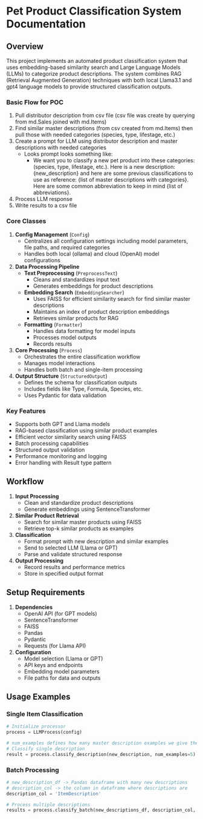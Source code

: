 # Pet Product Classification System Documentation

## Overview
This project implements an automated product classification system that uses embedding-based similarity search and Large Language Models (LLMs) to categorize product descriptions. The system combines RAG (Retrieval Augmented Generation) techniques with both local Llama3.1 and gpt4 language models to provide structured classification outputs.

### Basic Flow for POC
1. Pull distributor description from csv file (csv file was create by querying from md.Sales joined with md.Items)
2. Find similar master descriptions (from csv created from md.Items) then pull those with needed categories (species, type, lifestage, etc.)
3. Create a prompt for LLM using distributor description and master descriptions with needed categories
   - Looks prompt looks something like:
     - We want you to classify a new pet product into these categories: (species, type, lifestage, etc.). Here is a new description: {new_description} and here are some previous classifications to use as reference: {list of master descriptions with categories}. Here are some common abbreviation to keep in mind {list of abbreviations}.
4. Process LLM response
5. Write results to a csv file

### Core Classes
1. **Config Management** (`Config`)
   - Centralizes all configuration settings including model parameters, file paths, and required categories
   - Handles both local (ollama) and cloud (OpenAI) model configurations

2. **Data Processing Pipeline**
   - **Text Preprocessing** (`PreprocessText`)
     - Cleans and standardizes input text
     - Generates embeddings for product descriptions
   
   - **Embedding Search** (`EmbeddingSearcher`)
     - Uses FAISS for efficient similarity search for find similar master descriptions
     - Maintains an index of product description embeddings
     - Retrieves similar products for RAG

   - **Formatting** (`Formatter`)
     - Handles data formatting for model inputs
     - Processes model outputs
     - Records results

3. **Core Processing** (`Process`)
   - Orchestrates the entire classification workflow
   - Manages model interactions
   - Handles both batch and single-item processing

4. **Output Structure** (`StructuredOutput`)
   - Defines the schema for classification outputs
   - Includes fields like Type, Formula, Species, etc.
   - Uses Pydantic for data validation

### Key Features
- Supports both GPT and Llama models 
- RAG-based classification using similar product examples
- Efficient vector similarity search using FAISS
- Batch processing capabilities
- Structured output validation
- Performance monitoring and logging
- Error handling with Result type pattern

## Workflow

1. **Input Processing**
   - Clean and standardize product descriptions
   - Generate embeddings using SentenceTransformer

2. **Similar Product Retrieval**
   - Search for similar master products using FAISS
   - Retrieve top-k similar products as examples

3. **Classification**
   - Format prompt with new description and similar examples
   - Send to selected LLM (Llama or GPT)
   - Parse and validate structured response

4. **Output Processing**
   - Record results and performance metrics
   - Store in specified output format

## Setup Requirements

1. **Dependencies**
   - OpenAI API (for GPT models)
   - SentenceTransformer
   - FAISS
   - Pandas
   - Pydantic
   - Requests (for Llama API)

2. **Configuration**
   - Model selection (Llama or GPT)
   - API keys and endpoints
   - Embedding model parameters
   - File paths for data and outputs

## Usage Examples

### Single Item Classification
```python
# Initialize processor
process = LLMProcess(config)

# num_examples defines how many master description examples we give the LLMs as reference data
# Classify single description
result = process.classify_description(new_description, num_examples=5)
```

### Batch Processing
```python
# new_description_df -> Pandas dataframe with many new descriptions
# description_col -> the column in dataframe where descriptions are 
description_col = 'ItemDescription'

# Process multiple descriptions
results = process.classify_batch(new_descriptions_df, description_col, num_examples=50)
```